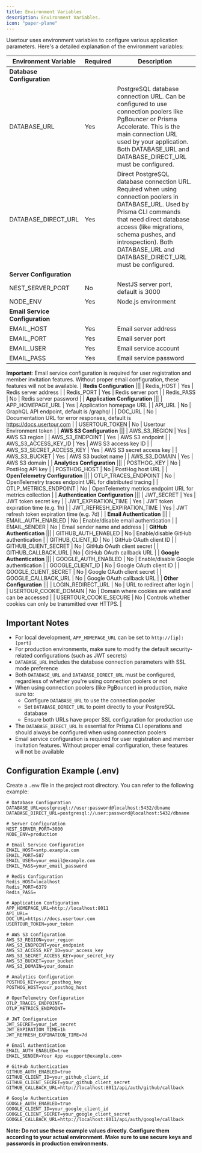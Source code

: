 ```yaml
---
title: Environment Variables
description: Environment Variables.
icon: "paper-plane"
---
```


Usertour uses environment variables to configure various application parameters. Here's a detailed explanation of the environment variables:

| Environment Variable | Required | Description |
|---------------------|----------|-------------|
| **Database Configuration** |||
| DATABASE_URL | Yes | PostgreSQL database connection URL. Can be configured to use connection poolers like PgBouncer or Prisma Accelerate. This is the main connection URL used by your application. Both DATABASE_URL and DATABASE_DIRECT_URL must be configured. |
| DATABASE_DIRECT_URL | Yes | Direct PostgreSQL database connection URL. Required when using connection poolers in DATABASE_URL. Used by Prisma CLI commands that need direct database access (like migrations, schema pushes, and introspection). Both DATABASE_URL and DATABASE_DIRECT_URL must be configured. |
| **Server Configuration** |||
| NEST_SERVER_PORT | No | NestJS server port, default is 3000 |
| NODE_ENV | Yes | Node.js environment |
| **Email Service Configuration** |||
| EMAIL_HOST | Yes | Email server address |
| EMAIL_PORT | Yes | Email server port |
| EMAIL_USER | Yes | Email service account |
| EMAIL_PASS | Yes | Email service password |
**Important**: Email service configuration is required for user registration and member invitation features. Without proper email configuration, these features will not be available. 
| **Redis Configuration** |||
| Redis_HOST | Yes | Redis server address |
| Redis_PORT | Yes | Redis server port |
| Redis_PASS | No | Redis server password |
| **Application Configuration** |||
| APP_HOMEPAGE_URL | Yes | Application homepage URL |
| API_URL | No | GraphQL API endpoint, default is /graphql |
| DOC_URL | No | Documentation URL for error responses, default is https://docs.usertour.com |
| USERTOUR_TOKEN | No | Usertour Environment token |
| **AWS S3 Configuration** |||
| AWS_S3_REGION | Yes | AWS S3 region |
| AWS_S3_ENDPOINT | Yes | AWS S3 endpoint |
| AWS_S3_ACCESS_KEY_ID | Yes | AWS S3 access key ID |
| AWS_S3_SECRET_ACCESS_KEY | Yes | AWS S3 secret access key |
| AWS_S3_BUCKET | Yes | AWS S3 bucket name |
| AWS_S3_DOMAIN | Yes | AWS S3 domain |
| **Analytics Configuration** |||
| POSTHOG_KEY | No | PostHog API key |
| POSTHOG_HOST | No | PostHog host URL |
| **OpenTelemetry Configuration** |||
| OTLP_TRACES_ENDPOINT | No | OpenTelemetry traces endpoint URL for distributed tracing |
| OTLP_METRICS_ENDPOINT | No | OpenTelemetry metrics endpoint URL for metrics collection |
| **Authentication Configuration** |||
| JWT_SECRET | Yes | JWT token secret key |
| JWT_EXPIRATION_TIME | Yes | JWT token expiration time (e.g. 1h) |
| JWT_REFRESH_EXPIRATION_TIME | Yes | JWT refresh token expiration time (e.g. 7d) |
| **Email Authentication** |||
| EMAIL_AUTH_ENABLED | No | Enable/disable email authentication |
| EMAIL_SENDER | No | Email sender name and address |
| **GitHub Authentication** |||
| GITHUB_AUTH_ENABLED | No | Enable/disable GitHub authentication |
| GITHUB_CLIENT_ID | No | GitHub OAuth client ID |
| GITHUB_CLIENT_SECRET | No | GitHub OAuth client secret |
| GITHUB_CALLBACK_URL | No | GitHub OAuth callback URL |
| **Google Authentication** |||
| GOOGLE_AUTH_ENABLED | No | Enable/disable Google authentication |
| GOOGLE_CLIENT_ID | No | Google OAuth client ID |
| GOOGLE_CLIENT_SECRET | No | Google OAuth client secret |
| GOOGLE_CALLBACK_URL | No | Google OAuth callback URL |
| **Other Configuration** |||
| LOGIN_REDIRECT_URL | No | URL to redirect after login |
| USERTOUR_COOKIE_DOMAIN | No | Domain where cookies are valid and can be accessed |
| USERTOUR_COOKIE_SECURE | No | Controls whether cookies can only be transmitted over HTTPS.   |


## Important Notes

- For local development, ```APP_HOMEPAGE_URL``` can be set to `http://[ip]:[port]`
- For production environments, make sure to modify the default security-related configurations (such as JWT secrets)
- ```DATABASE_URL``` includes the database connection parameters with SSL mode preference
- Both ```DATABASE_URL``` and ```DATABASE_DIRECT_URL``` must be configured, regardless of whether you're using connection poolers or not
- When using connection poolers (like PgBouncer) in production, make sure to:
  - Configure ```DATABASE_URL``` to use the connection pooler
  - Set ```DATABASE_DIRECT_URL``` to point directly to your PostgreSQL database
  - Ensure both URLs have proper SSL configuration for production use
- The ```DATABASE_DIRECT_URL``` is essential for Prisma CLI operations and should always be configured when using connection poolers
- Email service configuration is required for user registration and member invitation features. Without proper email configuration, these features will not be available

## Configuration Example (.env)

Create a `.env` file in the project root directory. You can refer to the following example:

```env
# Database Configuration
DATABASE_URL=postgresql://user:password@localhost:5432/dbname
DATABASE_DIRECT_URL=postgresql://user:password@localhost:5432/dbname

# Server Configuration
NEST_SERVER_PORT=3000
NODE_ENV=production

# Email Service Configuration
EMAIL_HOST=smtp.example.com
EMAIL_PORT=587
EMAIL_USER=your_email@example.com
EMAIL_PASS=your_email_password

# Redis Configuration
Redis_HOST=localhost
Redis_PORT=6379
Redis_PASS=

# Application Configuration
APP_HOMEPAGE_URL=http://localhost:8011
API_URL=
DOC_URL=https://docs.usertour.com
USERTOUR_TOKEN=your_token

# AWS S3 Configuration
AWS_S3_REGION=your_region
AWS_S3_ENDPOINT=your_endpoint
AWS_S3_ACCESS_KEY_ID=your_access_key
AWS_S3_SECRET_ACCESS_KEY=your_secret_key
AWS_S3_BUCKET=your_bucket
AWS_S3_DOMAIN=your_domain

# Analytics Configuration
POSTHOG_KEY=your_posthog_key
POSTHOG_HOST=your_posthog_host

# OpenTelemetry Configuration
OTLP_TRACES_ENDPOINT=
OTLP_METRICS_ENDPOINT=

# JWT Configuration
JWT_SECRET=your_jwt_secret
JWT_EXPIRATION_TIME=1h
JWT_REFRESH_EXPIRATION_TIME=7d

# Email Authentication
EMAIL_AUTH_ENABLED=true
EMAIL_SENDER=Your App <support@example.com>

# GitHub Authentication
GITHUB_AUTH_ENABLED=true
GITHUB_CLIENT_ID=your_github_client_id
GITHUB_CLIENT_SECRET=your_github_client_secret
GITHUB_CALLBACK_URL=http://localhost:8011/api/auth/github/callback

# Google Authentication
GOOGLE_AUTH_ENABLED=true
GOOGLE_CLIENT_ID=your_google_client_id
GOOGLE_CLIENT_SECRET=your_google_client_secret
GOOGLE_CALLBACK_URL=http://localhost:8011/api/auth/google/callback
```

**Note: Do not use these example values directly. Configure them according to your actual environment. Make sure to use secure keys and passwords in production environments.**